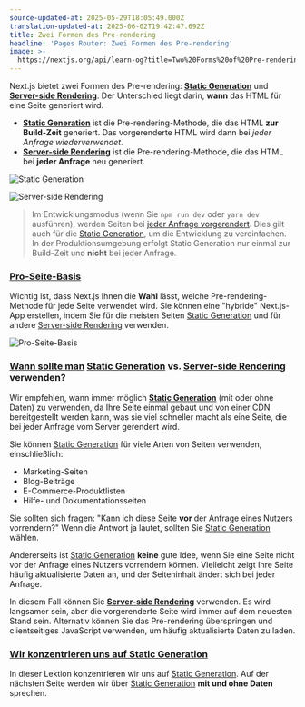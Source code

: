 ```yaml
---
source-updated-at: 2025-05-29T18:05:49.000Z
translation-updated-at: 2025-06-02T19:42:47.692Z
title: Zwei Formen des Pre-rendering
headline: 'Pages Router: Zwei Formen des Pre-rendering'
image: >-
  https://nextjs.org/api/learn-og?title=Two%20Forms%20of%20Pre-rendering&amp;chapter=23
---
```


Next.js bietet zwei Formen des Pre-rendering: [**Static Generation**](/docs/basic-features/pages#static-generation-recommended) und [**Server-side Rendering**](/docs/basic-features/pages#server-side-rendering). Der Unterschied liegt darin, **wann** das HTML für eine Seite generiert wird.

*   [**Static Generation**](/docs/basic-features/pages#static-generation-recommended) ist die Pre-rendering-Methode, die das HTML **zur Build-Zeit** generiert. Das vorgerenderte HTML wird dann bei _jeder Anfrage wiederverwendet_.
*   [**Server-side Rendering**](/docs/basic-features/pages#server-side-rendering) ist die Pre-rendering-Methode, die das HTML bei **jeder Anfrage** neu generiert.

![Static Generation](https://h8DxKfmAPhn8O0p3.public.blob.vercel-storage.com/learn/pages-router/data-fetching/static-generation.png)

![Server-side Rendering](https://h8DxKfmAPhn8O0p3.public.blob.vercel-storage.com/learn/pages-router/data-fetching/server-side-rendering.png)

> Im Entwicklungsmodus (wenn Sie `npm run dev` oder `yarn dev` ausführen), werden Seiten bei [jeder Anfrage vorgerendert](/docs/basic-features/pages#pre-rendering). Dies gilt auch für die [Static Generation](https://nextjs.org/docs/basic-features/data-fetching/get-static-props#runs-on-every-request-in-development), um die Entwicklung zu vereinfachen. In der Produktionsumgebung erfolgt Static Generation nur einmal zur Build-Zeit und **nicht** bei jeder Anfrage.

### [Pro-Seite-Basis](#per-page-basis)

Wichtig ist, dass Next.js Ihnen die **Wahl** lässt, welche Pre-rendering-Methode für jede Seite verwendet wird. Sie können eine "hybride" Next.js-App erstellen, indem Sie für die meisten Seiten [Static Generation](/docs/basic-features/pages#static-generation-recommended) und für andere [Server-side Rendering](/docs/basic-features/pages#server-side-rendering) verwenden.

![Pro-Seite-Basis](https://h8DxKfmAPhn8O0p3.public.blob.vercel-storage.com/learn/pages-router/data-fetching/per-page-basis.png)

### [Wann sollte man](#when-to-use-static-generation-vs-server-side-rendering) [Static Generation](/docs/basic-features/pages#static-generation-recommended) vs. [Server-side Rendering](/docs/basic-features/pages#server-side-rendering) verwenden?

Wir empfehlen, wann immer möglich [**Static Generation**](/docs/basic-features/pages#static-generation-recommended) (mit oder ohne Daten) zu verwenden, da Ihre Seite einmal gebaut und von einer CDN bereitgestellt werden kann, was sie viel schneller macht als eine Seite, die bei jeder Anfrage vom Server gerendert wird.

Sie können [Static Generation](/docs/basic-features/pages#static-generation-recommended) für viele Arten von Seiten verwenden, einschließlich:

*   Marketing-Seiten
*   Blog-Beiträge
*   E-Commerce-Produktlisten
*   Hilfe- und Dokumentationsseiten

Sie sollten sich fragen: "Kann ich diese Seite **vor** der Anfrage eines Nutzers vorrendern?" Wenn die Antwort ja lautet, sollten Sie [Static Generation](/docs/basic-features/pages#static-generation-recommended) wählen.

Andererseits ist [Static Generation](/docs/basic-features/pages#static-generation-recommended) **keine** gute Idee, wenn Sie eine Seite nicht vor der Anfrage eines Nutzers vorrendern können. Vielleicht zeigt Ihre Seite häufig aktualisierte Daten an, und der Seiteninhalt ändert sich bei jeder Anfrage.

In diesem Fall können Sie [**Server-side Rendering**](/docs/basic-features/pages#server-side-rendering) verwenden. Es wird langsamer sein, aber die vorgerenderte Seite wird immer auf dem neuesten Stand sein. Alternativ können Sie das Pre-rendering überspringen und clientseitiges JavaScript verwenden, um häufig aktualisierte Daten zu laden.

### [Wir konzentrieren uns auf Static Generation](#well-focus-on-static-generation)

In dieser Lektion konzentrieren wir uns auf [Static Generation](/docs/basic-features/pages#static-generation-recommended). Auf der nächsten Seite werden wir über [Static Generation](/docs/basic-features/pages#static-generation-recommended) **mit und ohne Daten** sprechen.